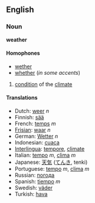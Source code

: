 ==English==
===Noun===
'''weather'''

====Homophones====
*[[wether]]
*[[whether]] (''in some accents'')

# [[condition]] of the [[climate]]

====Translations====
*Dutch: [[weer]] ''n''
*Finnish: [[sää]]
*French: [[temps]] ''m''
*[[Frisian]]: [[waar]] ''n''
*German: [[Wetter]] ''n''
*Indonesian: [[cuaca]]
*[[Interlingua]]: [[tempore]], [[climate]]
*Italian: [[tempo]] ''m'', [[clima]] ''m''
*Japanese: [[天気]] ([[てんき]], tenki)
*Portuguese: [[tempo]] ''m'', [[clima]] ''m''
*Russian: [[погода]]
*Spanish: [[tiempo]] ''m''
*Swedish: [[väder]]
*Turkish: [[hava]]